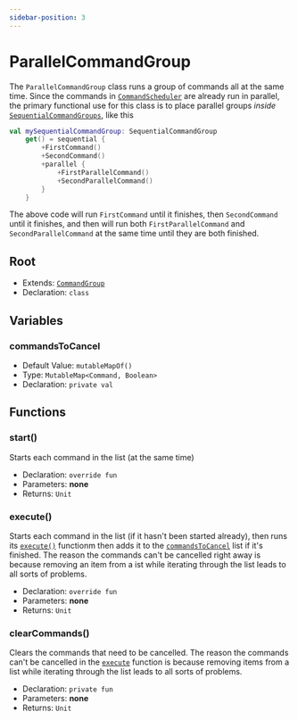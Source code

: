 ```yaml
---
sidebar-position: 3
---
```


# ParallelCommandGroup
The `ParallelCommandGroup` class runs a group of commands all at the same time. Since the commands in [`CommandScheduler`](../CommandScheduler) are already run in parallel, the primary functional use for this class is to place parallel groups *inside* [`SequentialCommandGroups`](SequentialCommandGroup), like this
```kotlin
val mySequentialCommandGroup: SequentialCommandGroup 
    get() = sequential {
        +FirstCommand()
        +SecondCommand()
        +parallel {
            +FirstParallelCommand()
            +SecondParallelCommand()
        }
    }
```
The above code will run `FirstCommand` until it finishes, then `SecondCommand` until it finishes, and then will run both `FirstParallelCommand` and `SecondParallelCommand` at the same time until they are both finished.

## Root
- Extends: [`CommandGroup`](CommandGroup)
- Declaration: `class`

## Variables
### commandsToCancel
- Default Value: `mutableMapOf()`
- Type: `MutableMap<Command, Boolean>`
- Declaration: `private val`

## Functions
### start()
Starts each command in the list (at the same time)
- Declaration: `override fun`
- Parameters: **none**
- Returns: `Unit`
### execute()
Starts each command in the list (if it hasn't been started already), then runs its [`execute()`](../Command.mdx/#execute) functionm then adds it to the [`commandsToCancel`](#commandstocancel) list if it's finished. The reason the commands can't be cancelled right away is because removing an item from a ist while iterating through the list leads to all sorts of problems.
- Declaration: `override fun`
- Parameters: **none**
- Returns: `Unit`
### clearCommands()
Clears the commands that need to be cancelled. The reason the commands can't be cancelled in the [`execute`](#execute) function is because removing items from a list while iterating through the list leads to all sorts of problems.
- Declaration: `private fun`
- Parameters: **none**
- Returns: `Unit`